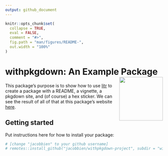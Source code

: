 ```yaml
---
output: github_document
---
```


<!-- README.md is generated from README.Rmd. Please edit that file -->

```r
knitr::opts_chunk$set(
  collapse = TRUE,
  eval = FALSE,
  comment = "#>",
  fig.path = "man/figures/README-",
  out.width = "100%"
)
```

# withpkgdown: An Example Package <img src="man/figures/logo.png" align="right" height="139" />

<!-- badges: start -->
<!-- badges: end -->

This package's purpose is to show how to use [litr](https://github.com/jacobbien/litr-project/tree/main/litr) to create a package with a README, a vignette, a pkgdown site, and (of course) a hex sticker.  We can see the result of all of that at this package's website [here](https://jacobbien.github.io/withpkgdown-project/).

## Getting started

Put instructions here for how to install your package:

```r
# [change "jacobbien" to your github username]
# remotes::install_github("jacobbien/withpkgdown-project", subdir = "withpkgdown")
```


